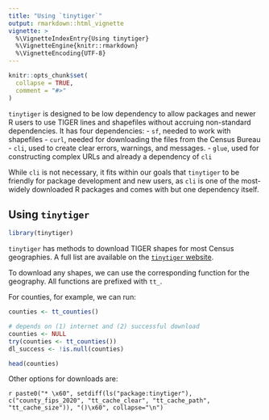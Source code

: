 ---
title: "Using `tinytiger`"
output: rmarkdown::html_vignette
vignette: >
  %\VignetteIndexEntry{Using tinytiger}
  %\VignetteEngine{knitr::rmarkdown}
  %\VignetteEncoding{UTF-8}
---

```{r, include = FALSE}
knitr::opts_chunk$set(
  collapse = TRUE,
  comment = "#>"
)
```

`tinytiger` is designed to be low dependency to allow packages and newer R users to use TIGER lines and shapefiles without accruing non-standard dependencies. It has four dependencies:
- `sf`, needed to work with shapefiles
- `curl`, needed for downloading the files from the Census Bureau
- `cli`, used to create clear errors, warnings, and messages.
- `glue`, used for constructing complex URLs and already a dependency of `cli`

While `cli` is not necessary, it fits within our goals that `tinytiger` to be friendly for package development and new users, as `cli` is one of the most-widely downloaded R packages and comes with but one dependency itself.


## Using `tinytiger`

```{r setup}
library(tinytiger)
```

`tinytiger` has methods to download TIGER shapes for most Census geographies.
A full list are available on the [`tinytiger` website](https://alarm-redist.github.io/tinytiger/index.html#supported-geographies).

To download any shapes, we can use the corresponding function for the geography. 
All functions are prefixed with `tt_`.

For counties, for example, we can run:

```{r, eval = FALSE}
counties <- tt_counties()
```

```{r, echo = FALSE}
# depends on (1) internet and (2) successful download
counties <- NULL
try(counties <- tt_counties())
dl_success <- !is.null(counties)
```

```{r, eval = dl_success}
head(counties)
```


Other options for downloads are:

`r paste0("* \x60", setdiff(ls("package:tinytiger"), c("county_fips_2020", "tt_cache_clear", "tt_cache_path", "tt_cache_size")), "()\x60", collapse="\n")`
